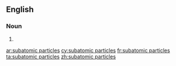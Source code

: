 ==English==

===Noun===
{{head|en|head=[[subatomic]] [[particles]]}}

# {{plural of|subatomic particle}}

[[ar:subatomic particles]]
[[cy:subatomic particles]]
[[fr:subatomic particles]]
[[ta:subatomic particles]]
[[zh:subatomic particles]]